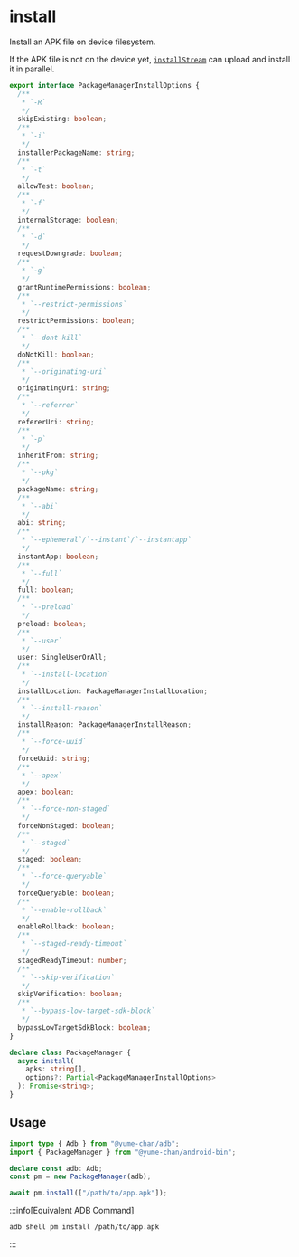 # install

Install an APK file on device filesystem.

If the APK file is not on the device yet, [`installStream`](./install-stream.mdx) can upload and install it in parallel.

```ts showLineNumbers
export interface PackageManagerInstallOptions {
  /**
   * `-R`
   */
  skipExisting: boolean;
  /**
   * `-i`
   */
  installerPackageName: string;
  /**
   * `-t`
   */
  allowTest: boolean;
  /**
   * `-f`
   */
  internalStorage: boolean;
  /**
   * `-d`
   */
  requestDowngrade: boolean;
  /**
   * `-g`
   */
  grantRuntimePermissions: boolean;
  /**
   * `--restrict-permissions`
   */
  restrictPermissions: boolean;
  /**
   * `--dont-kill`
   */
  doNotKill: boolean;
  /**
   * `--originating-uri`
   */
  originatingUri: string;
  /**
   * `--referrer`
   */
  refererUri: string;
  /**
   * `-p`
   */
  inheritFrom: string;
  /**
   * `--pkg`
   */
  packageName: string;
  /**
   * `--abi`
   */
  abi: string;
  /**
   * `--ephemeral`/`--instant`/`--instantapp`
   */
  instantApp: boolean;
  /**
   * `--full`
   */
  full: boolean;
  /**
   * `--preload`
   */
  preload: boolean;
  /**
   * `--user`
   */
  user: SingleUserOrAll;
  /**
   * `--install-location`
   */
  installLocation: PackageManagerInstallLocation;
  /**
   * `--install-reason`
   */
  installReason: PackageManagerInstallReason;
  /**
   * `--force-uuid`
   */
  forceUuid: string;
  /**
   * `--apex`
   */
  apex: boolean;
  /**
   * `--force-non-staged`
   */
  forceNonStaged: boolean;
  /**
   * `--staged`
   */
  staged: boolean;
  /**
   * `--force-queryable`
   */
  forceQueryable: boolean;
  /**
   * `--enable-rollback`
   */
  enableRollback: boolean;
  /**
   * `--staged-ready-timeout`
   */
  stagedReadyTimeout: number;
  /**
   * `--skip-verification`
   */
  skipVerification: boolean;
  /**
   * `--bypass-low-target-sdk-block`
   */
  bypassLowTargetSdkBlock: boolean;
}

declare class PackageManager {
  async install(
    apks: string[],
    options?: Partial<PackageManagerInstallOptions>
  ): Promise<string>;
}
```

## Usage

```ts transpile
import type { Adb } from "@yume-chan/adb";
import { PackageManager } from "@yume-chan/android-bin";

declare const adb: Adb;
const pm = new PackageManager(adb);

await pm.install(["/path/to/app.apk"]);
```

:::info[Equivalent ADB Command]

```sh
adb shell pm install /path/to/app.apk
```

:::
